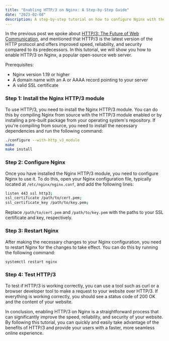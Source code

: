 ```yaml
---
title: "Enabling HTTP/3 on Nginx: A Step-by-Step Guide"
date: "2023-02-08"
description: A step-by-step tutorial on how to configure Nginx with the HTTP/3 module for improved website speed, reliability, and security. Learn how to install the module, configure Nginx, and test the functionality.
---
```


In the previous post we spoke about [HTTP/3: The Future of Web Communication](http-3-the-future-of-web-communication), and mentioned that HTTP/3 is the latest version of the HTTP protocol and offers improved speed, reliability, and security compared to its predecessors. In this tutorial, we will show you how to enable HTTP/3 on Nginx, a popular open-source web server.

Prerequisites:

- Nginx version 1.19 or higher
- A domain name with an A or AAAA record pointing to your server
- A valid SSL certificate

### Step 1: Install the Nginx HTTP/3 module

To use HTTP/3, you need to install the Nginx HTTP/3 module. You can do this by compiling Nginx from source with the HTTP/3 module enabled or by installing a pre-built package from your operating system's repository. If you're compiling from source, you need to install the necessary dependencies and run the following command:

```bash showLineNumbers
./configure --with-http_v3_module
make
make install
```

### Step 2: Configure Nginx

Once you have installed the Nginx HTTP/3 module, you need to configure Nginx to use it. To do this, open your Nginx configuration file, typically located at `/etc/nginx/nginx.conf`, and add the following lines:

```bash showLineNumbers
listen 443 ssl http3;
ssl_certificate /path/to/cert.pem;
ssl_certificate_key /path/to/key.pem;
```

Replace `/path/to/cert.pem` and `/path/to/key.pem` with the paths to your SSL certificate and key, respectively.

### Step 3: Restart Nginx

After making the necessary changes to your Nginx configuration, you need to restart Nginx for the changes to take effect. You can do this by running the following command:

```bash showLineNumbers
systemctl restart nginx
```

### Step 4: Test HTTP/3

To test if HTTP/3 is working correctly, you can use a tool such as curl or a browser developer tool to make a request to your website over HTTP/3. If everything is working correctly, you should see a status code of 200 OK and the content of your website.

In conclusion, enabling HTTP/3 on Nginx is a straightforward process that can significantly improve the speed, reliability, and security of your website. By following this tutorial, you can quickly and easily take advantage of the benefits of HTTP/3 and provide your users with a faster, more seamless online experience.
